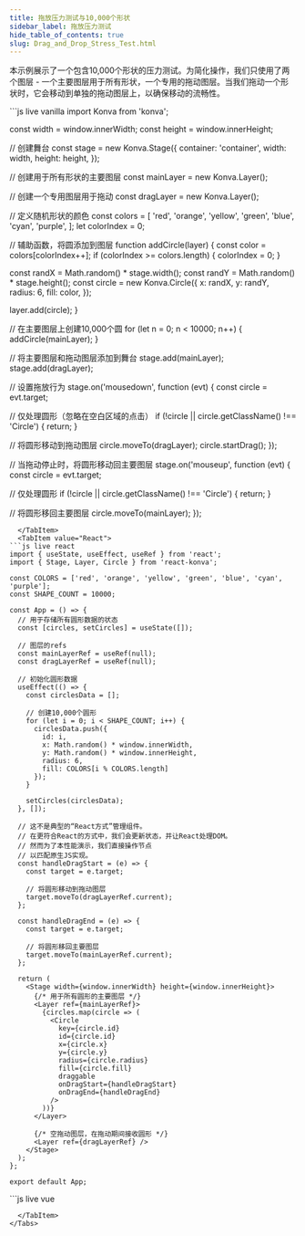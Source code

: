 ```yaml
---
title: 拖放压力测试与10,000个形状
sidebar_label: 拖放压力测试
hide_table_of_contents: true
slug: Drag_and_Drop_Stress_Test.html
---
```


本示例展示了一个包含10,000个形状的压力测试。为简化操作，我们只使用了两个图层 - 一个主要图层用于所有形状，一个专用的拖动图层。当我们拖动一个形状时，它会移动到单独的拖动图层上，以确保移动的流畅性。


<Tabs>
  <TabItem value="Vanilla" default>
```js live vanilla
import Konva from 'konva';

const width = window.innerWidth;
const height = window.innerHeight;

// 创建舞台
const stage = new Konva.Stage({
  container: 'container',
  width: width,
  height: height,
});

// 创建用于所有形状的主要图层
const mainLayer = new Konva.Layer();

// 创建一个专用图层用于拖动
const dragLayer = new Konva.Layer();

// 定义随机形状的颜色
const colors = [
  'red',
  'orange',
  'yellow',
  'green',
  'blue',
  'cyan',
  'purple',
];
let colorIndex = 0;

// 辅助函数，将圆添加到图层
function addCircle(layer) {
  const color = colors[colorIndex++];
  if (colorIndex >= colors.length) {
    colorIndex = 0;
  }

  const randX = Math.random() * stage.width();
  const randY = Math.random() * stage.height();
  const circle = new Konva.Circle({
    x: randX,
    y: randY,
    radius: 6,
    fill: color,
  });

  layer.add(circle);
}

// 在主要图层上创建10,000个圆
for (let n = 0; n < 10000; n++) {
  addCircle(mainLayer);
}

// 将主要图层和拖动图层添加到舞台
stage.add(mainLayer);
stage.add(dragLayer);

// 设置拖放行为
stage.on('mousedown', function (evt) {
  const circle = evt.target;
  
  // 仅处理圆形（忽略在空白区域的点击）
  if (!circle || circle.getClassName() !== 'Circle') {
    return;
  }
  
  // 将圆形移动到拖动图层
  circle.moveTo(dragLayer);
  circle.startDrag();
});

// 当拖动停止时，将圆形移动回主要图层
stage.on('mouseup', function (evt) {
  const circle = evt.target;
  
  // 仅处理圆形
  if (!circle || circle.getClassName() !== 'Circle') {
    return;
  }
  
  // 将圆形移回主要图层
  circle.moveTo(mainLayer);
});
```
  </TabItem>
  <TabItem value="React">
```js live react
import { useState, useEffect, useRef } from 'react';
import { Stage, Layer, Circle } from 'react-konva';

const COLORS = ['red', 'orange', 'yellow', 'green', 'blue', 'cyan', 'purple'];
const SHAPE_COUNT = 10000;

const App = () => {
  // 用于存储所有圆形数据的状态
  const [circles, setCircles] = useState([]);
  
  // 图层的refs
  const mainLayerRef = useRef(null);
  const dragLayerRef = useRef(null);
  
  // 初始化圆形数据
  useEffect(() => {
    const circlesData = [];
    
    // 创建10,000个圆形
    for (let i = 0; i < SHAPE_COUNT; i++) {
      circlesData.push({
        id: i,
        x: Math.random() * window.innerWidth,
        y: Math.random() * window.innerHeight,
        radius: 6,
        fill: COLORS[i % COLORS.length]
      });
    }
    
    setCircles(circlesData);
  }, []);
  
  // 这不是典型的“React方式”管理组件。
  // 在更符合React的方式中，我们会更新状态，并让React处理DOM。
  // 然而为了本性能演示，我们直接操作节点
  // 以匹配原生JS实现。
  const handleDragStart = (e) => {
    const target = e.target;
    
    // 将圆形移动到拖动图层
    target.moveTo(dragLayerRef.current);
  };
  
  const handleDragEnd = (e) => {
    const target = e.target;
    
    // 将圆形移回主要图层
    target.moveTo(mainLayerRef.current);
  };
  
  return (
    <Stage width={window.innerWidth} height={window.innerHeight}>
      {/* 用于所有圆形的主要图层 */}
      <Layer ref={mainLayerRef}>
        {circles.map(circle => (
          <Circle
            key={circle.id}
            id={circle.id}
            x={circle.x}
            y={circle.y}
            radius={circle.radius}
            fill={circle.fill}
            draggable
            onDragStart={handleDragStart}
            onDragEnd={handleDragEnd}
          />
        ))}
      </Layer>
      
      {/* 空拖动图层，在拖动期间接收圆形 */}
      <Layer ref={dragLayerRef} />
    </Stage>
  );
};

export default App;
```
  </TabItem>
  <TabItem value="Vue">
```js live vue
<template>
  <v-stage :config="stageConfig">
    <!-- 用于所有圆形的主要图层 -->
    <v-layer ref="mainLayer">
      <v-circle
        v-for="circle in circles"
        :key="circle.id"
        :config="{
          id: circle.id,
          x: circle.x,
          y: circle.y,
          radius: 6,
          fill: circle.fill,
          draggable: true
        }"
        @dragstart="handleDragStart"
        @dragend="handleDragEnd"
      />
    </v-layer>
    
    <!-- 空拖动图层，在拖动期间接收圆形 -->
    <v-layer ref="dragLayer" />
  </v-stage>
</template>

<script setup>
import { ref, onMounted } from 'vue';

const COLORS = ['red', 'orange', 'yellow', 'green', 'blue', 'cyan', 'purple'];
const SHAPE_COUNT = 10000;

const stageConfig = {
  width: window.innerWidth,
  height: window.innerHeight
};

// 图层的refs
const mainLayer = ref(null);
const dragLayer = ref(null);

// 圆形的状态
const circles = ref([]);

// 初始化圆形数据
onMounted(() => {
  const circlesData = [];
  
  // 创建10,000个圆形
  for (let i = 0; i < SHAPE_COUNT; i++) {
    circlesData.push({
      id: i,
      x: Math.random() * stageConfig.width,
      y: Math.random() * stageConfig.height,
      radius: 6,
      fill: COLORS[i % COLORS.length]
    });
  }
  
  circles.value = circlesData;
});

// 这不是典型的“Vue方式”管理组件。
// 在更符合Vue的方式中，我们会更新状态，并让Vue处理DOM。
// 然而为了本性能演示，我们直接操作节点
// 以匹配原生JS实现。
const handleDragStart = (e) => {
  const target = e.target;
  
  // 将圆形移动到拖动图层
  target.moveTo(dragLayer.value.getNode());
};

const handleDragEnd = (e) => {
  const target = e.target;
  
  // 将圆形移回主要图层
  target.moveTo(mainLayer.value.getNode());
};
</script>
```
  </TabItem>
</Tabs>